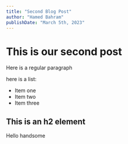 ```yaml
---
title: "Second Blog Post"
author: "Hamed Bahram"
publishDate: "March 5th, 2023"
---
```


# This is our second post

Here is a regular paragraph

here is a list:

- Item one
- Item two
- Item three

## This is an h2 element

<div className="dare">Hello handsome</div>
